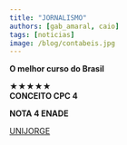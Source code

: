 ```yaml
---
title: "JORNALISMO"
authors: [gab_amaral, caio]
tags: [noticias]
image: /blog/contabeis.jpg
---
```


**O melhor curso do Brasil**

★★★★★  
**CONCEITO CPC 4**

**NOTA 4 ENADE**

[UNIJORGE](https://www.instagram.com/p/DJScbfAxO-Q/?igsh=ajVrcWp6a3FhcGNk)